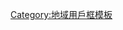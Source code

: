 {{Userbox
  |border-c = black
  |border-s = 1
  |id       = [[File:People_of_Tibet19.jpg|50px|那曲賽馬節上的藏族女孩]]
  |id-c     = lavender
  |id-s     = 8
  |id-fc    = 
  |info     = 該用戶是'''[[藏族]]人'''。'''{{藏|བོད་པ་}}'''
  |info-c   = lavender
  |info-s   = 10
  |info-fc  = black
  |nocat    = {{{nocat|}}}
  |usercategory = 藏族维基人
}}<noinclude>[[Category:地域用戶框模板]]</noinclude>